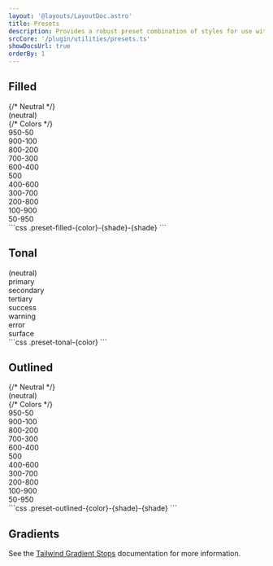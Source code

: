 ```yaml
---
layout: '@layouts/LayoutDoc.astro'
title: Presets
description: Provides a robust preset combination of styles for use with buttons, card, badges, and more.
srcCore: '/plugin/utilities/presets.ts'
showDocsUrl: true
orderBy: 1
---
```



## Filled

<Preview client:load>
	<Fragment slot="preview">
		<div class="w-full grid grid-cols-2 lg:grid-cols-4">
			{/* Neutral */}
			<div class="p-4 flex justify-center items-center preset-filled">(neutral)</div>
			{/* Colors */}
			<div class="p-4 flex justify-center items-center preset-filled-primary-950-50">950-50</div>
			<div class="p-4 flex justify-center items-center preset-filled-primary-900-100">900-100</div>
			<div class="p-4 flex justify-center items-center preset-filled-primary-800-200">800-200</div>
			<div class="p-4 flex justify-center items-center preset-filled-primary-700-300">700-300</div>
			<div class="p-4 flex justify-center items-center preset-filled-primary-600-400">600-400</div>
			<div class="p-4 flex justify-center items-center preset-filled-primary-500">500</div>
			<div class="p-4 flex justify-center items-center preset-filled-primary-400-600">400-600</div>
			<div class="p-4 flex justify-center items-center preset-filled-primary-300-700">300-700</div>
			<div class="p-4 flex justify-center items-center preset-filled-primary-200-800">200-800</div>
			<div class="p-4 flex justify-center items-center preset-filled-primary-100-900">100-900</div>
			<div class="p-4 flex justify-center items-center preset-filled-primary-50-950">50-950</div>
		</div>
	</Fragment>
	<Fragment slot="code">
		```css
		.preset-filled-{color}-{shade}-{shade}
		```
	</Fragment>
</Preview>

## Tonal

<Preview client:load>
	<Fragment slot="preview">
		<div class="w-full grid grid-cols-2 lg:grid-cols-4">
			<div class="p-4 flex justify-center items-center preset-tonal">(neutral)</div>
			<div class="p-4 flex justify-center items-center preset-tonal-primary">primary</div>
			<div class="p-4 flex justify-center items-center preset-tonal-secondary">secondary</div>
			<div class="p-4 flex justify-center items-center preset-tonal-tertiary">tertiary</div>
			<div class="p-4 flex justify-center items-center preset-tonal-success">success</div>
			<div class="p-4 flex justify-center items-center preset-tonal-warning">warning</div>
			<div class="p-4 flex justify-center items-center preset-tonal-error">error</div>
			<div class="p-4 flex justify-center items-center preset-tonal-surface">surface</div>
		</div>
	</Fragment>
	<Fragment slot="code">
		```css
		.preset-tonal-{color}
		```
	</Fragment>
</Preview>

## Outlined

<Preview client:load>
	<Fragment slot="preview">
		<div class="w-full grid grid-cols-2 lg:grid-cols-4 gap-2">
			{/* Neutral */}
			<div class="p-4 flex justify-center items-center preset-outlined">(neutral)</div>
			{/* Colors */}
			<div class="p-4 flex justify-center items-center preset-outlined-primary-950-50">950-50</div>
			<div class="p-4 flex justify-center items-center preset-outlined-primary-900-100">900-100</div>
			<div class="p-4 flex justify-center items-center preset-outlined-primary-800-200">800-200</div>
			<div class="p-4 flex justify-center items-center preset-outlined-primary-700-300">700-300</div>
			<div class="p-4 flex justify-center items-center preset-outlined-primary-600-400">600-400</div>
			<div class="p-4 flex justify-center items-center preset-outlined-primary-500">500</div>
			<div class="p-4 flex justify-center items-center preset-outlined-primary-400-600">400-600</div>
			<div class="p-4 flex justify-center items-center preset-outlined-primary-300-700">300-700</div>
			<div class="p-4 flex justify-center items-center preset-outlined-primary-200-800">200-800</div>
			<div class="p-4 flex justify-center items-center preset-outlined-primary-100-900">100-900</div>
			<div class="p-4 flex justify-center items-center preset-outlined-primary-50-950">50-950</div>
		</div>
	</Fragment>
	<Fragment slot="code">
		```css
		.preset-outlined-{color}-{shade}-{shade}
		```
	</Fragment>
</Preview>

## Gradients

See the [Tailwind Gradient Stops](https://tailwind.com/docs/gradient-color-stops) documentation for more information.
